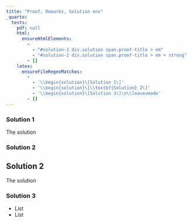 ```yaml
---
title: "Proof, Remarks, Solution env"
_quarto:
  tests: 
    pdf: null
    html: 
      ensureHtmlElements:
        - 
          - "#solution-1 div.solution span.proof-title > em"
          - "#solution-2 div.solution span.proof-title > em + strong"
        - []
    latex:
      ensureFileRegexMatches:
        - 
          - '\\begin{solution}\[Solution 1\]'
          - '\\begin{solution}\[\\textbf{Solution} 2\]'
          - '\\begin{solution}\[Solution 3\]\n\\leavevmode'
        - []
---
```


### Solution 1

::: {.solution name="Solution 1"}
The solution
:::

### Solution 2

::: {.solution}

# **Solution** 2 

The solution
:::

### Solution 3

::: {.solution name="Solution 3"}

* List 
* List 

:::